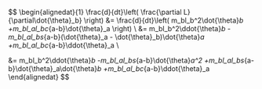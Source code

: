 $$
\begin{alignedat}{1}
\frac{d}{dt}\left(
  \frac{\partial L}{\partial\dot{\theta}_b}
\right) &=
    \frac{d}{dt}\left(
      m_bl_b^2\dot{\theta}_b
      +m_bl_al_bc_{a-b}\dot{\theta}_a
    \right)
   \\
&=
    m_bl_b^2\ddot{\theta}_b
    -m_bl_al_bs_{a-b}(\dot{\theta}_a - \dot{\theta}_b)\dot{\theta}_a
    +m_bl_al_bc_{a-b}\ddot{\theta}_a
    \\

&=
    m_bl_b^2\ddot{\theta}_b
    -m_bl_al_bs_{a-b}\dot{\theta}_a^2
    +m_bl_al_bs_{a-b}\dot{\theta}_a\dot{\theta}_b
    +m_bl_al_bc_{a-b}\ddot{\theta}_a
\end{alignedat}
$$
